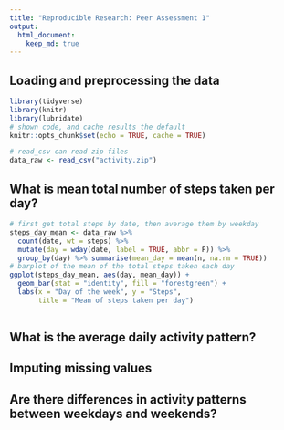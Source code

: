```yaml
---
title: "Reproducible Research: Peer Assessment 1"
output: 
  html_document:
    keep_md: true
--- 
```



## Loading and preprocessing the data

```r
library(tidyverse)
library(knitr)
library(lubridate)
# shown code, and cache results the default
knitr::opts_chunk$set(echo = TRUE, cache = TRUE)
```
```r
# read_csv can read zip files
data_raw <- read_csv("activity.zip")
```

## What is mean total number of steps taken per day?

```r
# first get total steps by date, then average them by weekday
steps_day_mean <- data_raw %>% 
  count(date, wt = steps) %>%
  mutate(day = wday(date, label = TRUE, abbr = F)) %>% 
  group_by(day) %>% summarise(mean_day = mean(n, na.rm = TRUE))
# barplot of the mean of the total steps taken each day
ggplot(steps_day_mean, aes(day, mean_day)) +
  geom_bar(stat = "identity", fill = "forestgreen") +
  labs(x = "Day of the week", y = "Steps", 
       title = "Mean of steps taken per day")
  
```


## What is the average daily activity pattern?



## Imputing missing values



## Are there differences in activity patterns between weekdays and weekends?
